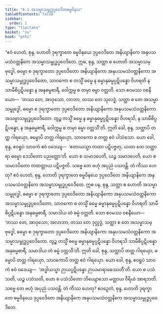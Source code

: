 ```yaml
---
title: "6.1 အသမ္မာသမ္ဗုဒ္ဓပ္ပဝေဒိတဓမ္မဝိနယ"
tableOfContents: false
sidebar:
  order: 2
type: "tipitaka"
basket: "su"
book: "pthi"
---
```



<DynamicBreadcrumb />

<Division number="166" book="pthi" e="ch" v="8" p="98">

<Paragraph number="339" book="pthi">
“ဧဝံ ဟေတံ, စုန္ဒ, ဟောတိ ဒုရက္ခာတေ ဓမ္မဝိနယေ ဒုပ္ပဝေဒိတေ အနိယျာနိကေ အနုပသမသံဝတ္တနိကေ အသမ္မာသမ္ဗုဒ္ဓပ္ပဝေဒိတေ. ဣဓ, စုန္ဒ, သတ္ထာ စ ဟောတိ အသမ္မာသမ္ဗုဒ္ဓေါ, ဓမ္မော စ ဒုရက္ခာတော ဒုပ္ပဝေဒိတော အနိယျာနိကော အနုပသမသံဝတ္တနိကော အသမ္မာသမ္ဗုဒ္ဓပ္ပဝေဒိတော, သာဝကော စ တသ္မိံ ဓမ္မေ န ဓမ္မာနုဓမ္မပ္ပဋိပန္နော ဝိဟရတိ န သာမီစိပ္ပဋိပန္နော န အနုဓမ္မစာရီ, ဝေါက္ကမ္မ စ တမှာ ဓမ္မာ ဝတ္တတိ. သော ဧဝမဿ ဝစနီယော—  ‘တဿ တေ, အာဝုသော, လာဘာ, တဿ တေ သုလဒ္ဓံ, သတ္ထာ စ တေ အသမ္မာသမ္ဗုဒ္ဓေါ, ဓမ္မော စ ဒုရက္ခာတော ဒုပ္ပဝေဒိတော အနိယျာနိကော အနုပသမသံဝတ္တနိကော အသမ္မာသမ္ဗုဒ္ဓပ္ပဝေဒိတော. တွဉ္စ တသ္မိံ ဓမ္မေ န ဓမ္မာနုဓမ္မပ္ပဋိပန္နော ဝိဟရသိ, န သာမီစိပ္ပဋိပန္နော, န အနုဓမ္မစာရီ, ဝေါက္ကမ္မ စ တမှာ ဓမ္မာ ဝတ္တသီ’တိ. ဣတိ ခေါ, စုန္ဒ, သတ္ထာပိ တတ္ထ ဂါရယှော, ဓမ္မောပိ တတ္ထ ဂါရယှော, သာဝကော စ တတ္ထ ဧဝံ ပါသံသော. ယော ခေါ, စုန္ဒ, ဧဝရူပံ သာဝကံ ဧဝံ ဝဒေယျ—  ‘ဧတာယသ္မာ တထာ ပဋိပဇ္ဇတု, ယထာ တေ သတ္ထာရာ ဓမ္မော ဒေသိတော ပညတ္တော’တိ. ယော စ သမာဒပေတိ, ယဉ္စ သမာဒပေတိ, ယော စ သမာဒပိတော တထတ္တာယ ပဋိပဇ္ဇတိ. သဗ္ဗေ တေ ဗဟုံ အပုညံ ပသဝန္တိ. တံ ကိဿ ဟေတု? ဧဝံ ဟေတံ, စုန္ဒ, ဟောတိ ဒုရက္ခာတေ ဓမ္မဝိနယေ ဒုပ္ပဝေဒိတေ အနိယျာနိကေ အနုပသမသံဝတ္တနိကေ အသမ္မာသမ္ဗုဒ္ဓပ္ပဝေဒိတေ.
</Paragraph>

</Division>
<Division number="167" book="pthi" e="ch" v="8" p="99">

<Paragraph number="340" book="pthi">
ဣဓ ပန, စုန္ဒ, သတ္ထာ စ ဟောတိ အသမ္မာသမ္ဗုဒ္ဓေါ, ဓမ္မော စ ဒုရက္ခာတော ဒုပ္ပဝေဒိတော အနိယျာနိကော အနုပသမသံဝတ္တနိကော အသမ္မာသမ္ဗုဒ္ဓပ္ပဝေဒိတော, သာဝကော စ တသ္မိံ ဓမ္မေ ဓမ္မာနုဓမ္မပ္ပဋိပန္နော ဝိဟရတိ သာမီစိပ္ပဋိပန္နော အနုဓမ္မစာရီ, သမာဒါယ တံ ဓမ္မံ ဝတ္တတိ. သော ဧဝမဿ ဝစနီယော—  ‘တဿ တေ, အာဝုသော, အလာဘာ, တဿ တေ ဒုလ္လဒ္ဓံ, သတ္ထာ စ တေ အသမ္မာသမ္ဗုဒ္ဓေါ, ဓမ္မော စ ဒုရက္ခာတော ဒုပ္ပဝေဒိတော အနိယျာနိကော အနုပသမသံဝတ္တနိကော အသမ္မာသမ္ဗုဒ္ဓပ္ပဝေဒိတော. တွဉ္စ တသ္မိံ ဓမ္မေ ဓမ္မာနုဓမ္မပ္ပဋိပန္နော ဝိဟရသိ သာမီစိပ္ပဋိပန္နော အနုဓမ္မစာရီ, သမာဒါယ တံ ဓမ္မံ ဝတ္တသီ’တိ. ဣတိ ခေါ, စုန္ဒ, သတ္ထာပိ တတ္ထ ဂါရယှော, ဓမ္မောပိ တတ္ထ ဂါရယှော, သာဝကောပိ တတ္ထ ဧဝံ ဂါရယှော. ယော ခေါ, စုန္ဒ, ဧဝရူပံ သာဝကံ ဧဝံ ဝဒေယျ—  ‘အဒ္ဓါယသ္မာ ဉာယပ္ပဋိပန္နော ဉာယမာရာဓေဿတီ’တိ. ယော စ ပသံသတိ, ယဉ္စ ပသံသတိ, ယော စ ပသံသိတော ဘိယျောသော မတ္တာယ ဝီရိယံ အာရဘတိ. သဗ္ဗေ တေ ဗဟုံ အပုညံ ပသဝန္တိ. တံ ကိဿ ဟေတု? ဧဝဉှေတံ, စုန္ဒ, ဟောတိ ဒုရက္ခာတေ ဓမ္မဝိနယေ ဒုပ္ပဝေဒိတေ အနိယျာနိကေ အနုပသမသံဝတ္တနိကေ အသမ္မာသမ္ဗုဒ္ဓပ္ပဝေဒိတေ.
</Paragraph>
</Division>